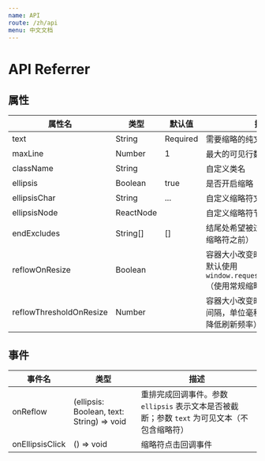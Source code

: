 ```yaml
---
name: API
route: /zh/api
menu: 中文文档
---
```


# API Referrer

## 属性

| 属性名                  | 类型      | 默认值   | 描述                                                 |
| ----------------------- | --------- | -------- | ---------------------------------------------------- |
| text                    | String    | Required | 需要缩略的纯文本                                     |
| maxLine                 | Number    | 1        | 最大的可见行数                                       |
| className               | String    |          | 自定义类名                                           |
| ellipsis                | Boolean   | true     | 是否开启缩略                                         |
| ellipsisChar            | String    | ...      | 自定义缩略符文本                                     |
| ellipsisNode            | ReactNode |          | 自定义缩略符节点                                     |
| endExcludes             | String[]  | []       | 结尾处希望被过滤掉的字符（在缩略符之前）             |
| reflowOnResize          | Boolean   |          | 容器大小改变时是否重新布局, 默认使用`window.requestAnimationFrame`（使用常规缩略时无需设置） |
| reflowThresholdOnResize | Number    |          | 容器大小改变时重新编排的时间间隔，单位毫秒（设置该参数可降低刷新频率） |

## 事件

| 事件名          | 类型                                      | 描述                                                                                         |
| --------------- | ----------------------------------------- | -------------------------------------------------------------------------------------------- |
| onReflow        | (ellipsis: Boolean, text: String) => void | 重排完成回调事件。参数 `ellipsis` 表示文本是否被截断；参数 `text` 为可见文本（不包含缩略符） |
| onEllipsisClick | () => void                                | 缩略符点击回调事件                                                                           |
